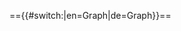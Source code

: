 =={{#switch:{{USERLANGUAGECODE}}|en=Graph|de=Graph}}==
<div style="width: 100%;" class="InteractiveSemanticGraph" data-config='{ "root":"{{FULLPAGENAME}}", "properties":["Subcategory of","-Subcategory of","HasUtf8Icon","-HasType"], "ignore_properties":["IsA"], "permalink":true, "depth":2, "edit": true, "edge_labels": false}'></div>
<br>
<br>
